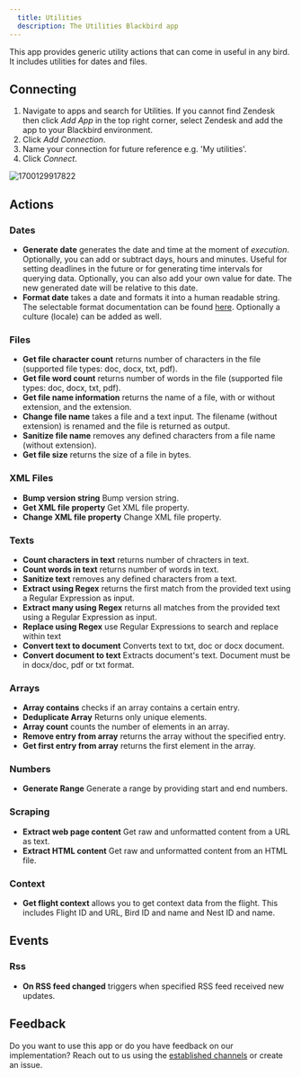 ```yaml
---
  title: Utilities
  description: The Utilities Blackbird app
---
```


<LinkCard title="View on Github" target="_blank" href="https://github.com/bb-io/Utilities" icon="github" />

This app provides generic utility actions that can come in useful in any bird. It includes utilities for dates and files.

## Connecting

1. Navigate to apps and search for Utilities. If you cannot find Zendesk then click _Add App_ in the top right corner, select Zendesk and add the app to your Blackbird environment.
2. Click _Add Connection_.
3. Name your connection for future reference e.g. 'My utilities'.
4. Click _Connect_.

![1700129917822](https://raw.githubusercontent.com/bb-io/Utilities/main/image/README/1700129917822.png)

## Actions

### Dates

- **Generate date** generates the date and time at the moment of _execution_. Optionally, you can add or subtract days, hours and minutes. Useful for setting deadlines in the future or for generating time intervals for querying data. Optionally, you can also add your own value for date. The new generated date will be relative to this date.
- **Format date** takes a date and formats it into a human readable string. The selectable format documentation can be found [here](https://ss64.com/ps/syntax-dateformats.html). Optionally a culture (locale) can be added as well.

### Files

- **Get file character count** returns number of characters in the file (supported file types: doc, docx, txt, pdf).
- **Get file word count** returns number of words in the file (supported file types: doc, docx, txt, pdf).
- **Get file name information** returns the name of a file, with or without extension, and the extension.
- **Change file name** takes a file and a text input. The filename (without extension) is renamed and the file is returned as output.
- **Sanitize file name** removes any defined characters from a file name (without extension).
- **Get file size** returns the size of a file in bytes.

### XML Files

- **Bump version string** Bump version string.
- **Get XML file property** Get XML file property.
- **Change XML file property** Change XML file property.

### Texts

- **Count characters in text** returns number of chracters in text.
- **Count words in text** returns number of words in text.
- **Sanitize text** removes any defined characters from a text.
- **Extract using Regex** returns the first match from the provided text using a Regular Expression as input.
- **Extract many using Regex** returns all matches from the provided text using a Regular Expression as input.
- **Replace using Regex** use Regular Expressions to search and replace within text
- **Convert text to document** Converts text to txt, doc or docx document.
- **Convert document to text** Extracts document's text. Document must be in docx/doc, pdf or txt format.

### Arrays

- **Array contains** checks if an array contains a certain entry.
- **Deduplicate Array** Returns only unique elements.
- **Array count** counts the number of elements in an array.
- **Remove entry from array** returns the array without the specified entry.
- **Get first entry from array** returns the first element in the array.

### Numbers

- **Generate Range** Generate a range by providing start and end numbers.

### Scraping

- **Extract web page content** Get raw and unformatted content from a URL as text.
- **Extract HTML content** Get raw and unformatted content from an HTML file.

### Context

- **Get flight context** allows you to get context data from the flight. This includes Flight ID and URL, Bird ID and name and Nest ID and name.

## Events

### Rss

- **On RSS feed changed** triggers when specified RSS feed received new updates.

## Feedback

Do you want to use this app or do you have feedback on our implementation? Reach out to us using the [established channels](https://www.blackbird.io/) or create an issue.

